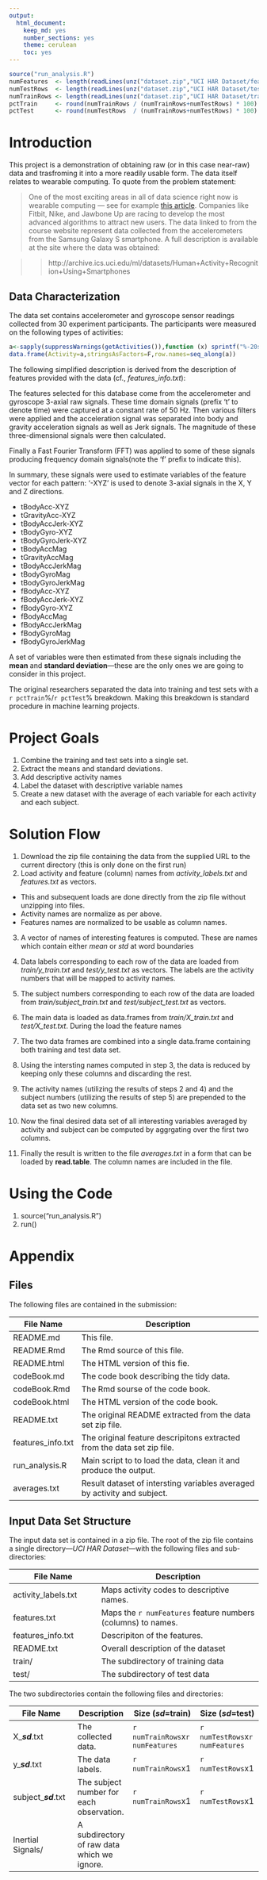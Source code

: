 ```yaml
---
output:
  html_document:
    keep_md: yes
    number_sections: yes
    theme: cerulean
    toc: yes
---
```


```r
source("run_analysis.R")
numFeatures  <- length(readLines(unz("dataset.zip","UCI HAR Dataset/features.txt")))
numTestRows  <- length(readLines(unz("dataset.zip","UCI HAR Dataset/test/subject_test.txt")))
numTrainRows <- length(readLines(unz("dataset.zip","UCI HAR Dataset/train/subject_train.txt")))
pctTrain     <- round(numTrainRows / (numTrainRows+numTestRows) * 100)
pctTest      <- round(numTestRows  / (numTrainRows+numTestRows) * 100)

```

# Introduction
This project is a demonstration of obtaining raw (or in this case near-raw) data
and trasfroming it into a more readily usable form. The data itself relates to
wearable computing. To quote from the problem statement:

>One of the most exciting areas in all of data science right now is wearable
>computing --- see for example
>[this article](http://www.insideactivitytracking.com/data-science-activity-tracking-and-the-battle-for-the-worlds-top-sports-brand/).
>Companies like Fitbit, Nike, and Jawbone Up are racing to develop the most
>advanced algorithms to attract new users. The data linked to from the course
>website represent data collected from the accelerometers from the
>Samsung Galaxy S smartphone. A full description is available at the site where
>the data was obtained: 
>

>>http://archive.ics.uci.edu/ml/datasets/Human+Activity+Recognition+Using+Smartphones 


## Data Characterization
The data set contains accelerometer and gyroscope sensor readings collected from
30 experiment participants. The participants were measured on the following types
of activities: 

```r
a<-sapply(suppressWarnings(getActivities()),function (x) sprintf("%-20s",x))
data.frame(Activity=a,stringsAsFactors=F,row.names=seq_along(a))
```

The following simplified description is derived from the description of features
provided with the data (cf., *features_info.txt*):

The features selected for this database come from the accelerometer and gyroscope
3-axial raw signals. These time domain signals
(prefix 't' to denote time) were captured at a constant rate of 50 Hz.
Then various filters were applied and the acceleration signal was separated
into body and gravity acceleration signals as well as Jerk signals. The magnitude of
these three-dimensional signals were then calculated. 

Finally a Fast Fourier Transform (FFT) was applied to some of these signals
producing frequency domain signals(note the 'f' prefix to indicate this). 

In summary, these signals were used to estimate variables of the feature vector
for each pattern: '-XYZ' is used to denote 3-axial signals in the
X, Y and Z directions.

* tBodyAcc-XYZ
* tGravityAcc-XYZ
* tBodyAccJerk-XYZ
* tBodyGyro-XYZ
* tBodyGyroJerk-XYZ
* tBodyAccMag
* tGravityAccMag
* tBodyAccJerkMag
* tBodyGyroMag
* tBodyGyroJerkMag
* fBodyAcc-XYZ
* fBodyAccJerk-XYZ
* fBodyGyro-XYZ
* fBodyAccMag
* fBodyAccJerkMag
* fBodyGyroMag
* fBodyGyroJerkMag

A set of variables were then estimated from these signals including the **mean**
and **standard deviation**---these are the only ones we are going to consider
in this project.

The original researchers separated the data into training and test sets with a
`r pctTrain`%/`r pctTest`% breakdown. Making this breakdown is standard procedure
in machine learning projects.

# Project Goals

1. Combine the training and test sets into a single set.
2. Extract the means and standard deviations.
3. Add descriptive activity names
4. Label the dataset with descriptive variable names
5. Create a new dataset with the average of each variable for each activity and
   each subject.
   
# Solution Flow

1. Download the zip file containing the data from the supplied URL to the current
   directory (this is only done on the first run)
2. Load activity and feature (column) names from *activity_labels.txt* and *features.txt* as vectors.
 + This and subsequent loads are done directly from the zip file without unzipping into files.
 + Activity names are normalize as per above.
 + Features names are normalized to be usable as column names.
3. A vector of names of interesting features is computed. These are names
   which contain either *mean* or *std* at word boundaries
4. Data labels corresponding to each row of the data are loaded from
   *train/y_train.txt* and *test/y_test.txt* as vectors.
   The labels are the activity numbers that will be mapped to activity names.
5. The subject numbers corresponding to each row of the data are loaded from
   *train/subject_train.txt* and *test/subject_test.txt* as vectors.
6. The main data is loaded as data.frames from
   *train/X_train.txt* and *test/X_test.txt*. During the load the feature names
   
7. The two data frames are combined into a single data.frame containing both
   training and test data set.
8. Using the intersting names computed in step 3, the data is reduced by
   keeping only these columns and discarding the rest.
9. The activity names (utilizing the results of steps 2 and 4) and the subject
   numbers (utilizing the results of step 5) are prepended to the data set
   as two new columns.
10. Now the final desired data set of all interesting variables averaged by
    activity and subject can be computed by aggrgating over the first two
    columns.
11. Finally the result is written to the file *averages.txt* in a form that
    can be loaded by **read.table**. The column names are included in the file.
    
# Using the Code
1. source("run_analysis.R")
2. run()

# Appendix

## Files

The following files are contained in the submission:

File Name        | Description
---------------- | --------------------------------------------
README.md        | This file.
README.Rmd       | The Rmd source of this file.
README.html      | The HTML version of this fie.
codeBook.md      | The code book describing the tidy data.
codeBook.Rmd     | The Rmd sourse of the code book.
codeBook.html    | The HTML version of the code book.
README.txt       | The original README extracted from the data set zip file.
features_info.txt| The original feature descripitons extracted from the data set zip file.
run_analysis.R   | Main script to to load the data, clean it and produce the output.
averages.txt     | Result dataset of intersting variables averaged by activity and subject.

## Input Data Set Structure

The input data set is contained in a zip file. The root of the zip file contains
a single directory---*UCI HAR Dataset*---with the following files and sub-directories:


File Name           | Description
------------------- | ----------------------------------
activity_labels.txt | Maps activity codes to descriptive names.
features.txt        | Maps the `r numFeatures` feature numbers (columns) to names.
features_info.txt   | Descripiton of the features.
README.txt          | Overall description of the dataset
train/              | The subdirectory of training data 
test/               | The subdirectory of test data

The two subdirectories contain the following files and directories:

File Name               | Description | Size (***sd***=train) | Size (***sd***=test)
----------------------- | ----------- | --------------------- | --------------------
X_***sd***.txt          | The collected data. | `r numTrainRows`x`r numFeatures` | `r numTestRows`x`r numFeatures`
y_***sd***.txt          | The data labels. | `r numTrainRows`x1 | `r numTestRows`x1
subject_***sd***.txt    | The subject number for each observation. | `r numTrainRows`x1 | `r numTestRows`x1
Inertial Signals/       | A subdirectory of raw data which we ignore. |                 |
